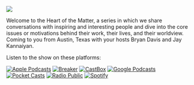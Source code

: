 
![](./logo2.jpg) 

Welcome to the Heart of the Matter, a series in which we share conversations with inspiring and interesting people and dive into the core issues or motivations behind their work, their lives, and their worldview. Coming to you from Austin, Texas with your hosts Bryan Davis and Jay Kannaiyan.

Listen to the show on these platforms:

[![](https://d12xoj7p9moygp.cloudfront.net/images/podcast/logo-square/006/apple_podcasts.png "Apple Podcasts")][1]
[![](https://d12xoj7p9moygp.cloudfront.net/images/podcast/logo-square/006/breaker.png "Breaker")][2]
[![](https://d12xoj7p9moygp.cloudfront.net/images/podcast/logo-square/006/castbox.png "CastBox")][3]
[![](https://d12xoj7p9moygp.cloudfront.net/images/podcast/logo-square/006/google_podcasts.png "Google Podcasts")][4]
[![](https://d12xoj7p9moygp.cloudfront.net/images/podcast/logo-square/006/pocket_casts.png "Pocket Casts")][5]
[![](https://d12xoj7p9moygp.cloudfront.net/images/podcast/logo-square/006/radiopublic.png "Radio Public")][6]
[![](https://d12xoj7p9moygp.cloudfront.net/images/podcast/logo-square/006/spotify.png "Spotify")][7]


[1]: <https://podcasts.apple.com/us/podcast/the-heart-of-the-matter/id1509391541> "Apple Podcasts"
[2]: <https://www.breaker.audio/the-heart-of-the-matter-3> "Breaker"
[3]: <https://castbox.fm/channel/the-heart-of-the-matter-id2795672> "CastBox"
[4]: <https://www.google.com/podcasts?feed=aHR0cHM6Ly9hbmNob3IuZm0vcy8xZDljNmNhYy9wb2RjYXN0L3Jzcw==> "Google Podcasts"
[5]: <https://pca.st/8iii4hdn> "Pocket Casts"
[6]: <https://radiopublic.com/the-heart-of-the-matter-GMwDjN> "Radio Public"
[7]: <https://open.spotify.com/show/1ZvTtMTKLpXl1xnDuCpFWb> "Spotify"